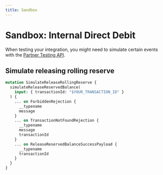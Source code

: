 ```yaml
---
title: Sandbox
---
```


# Sandbox: Internal Direct Debit

When testing your integration, you might need to simulate certain events with the [Partner Testing API](https://explorer.swan.io/?tab=test-api).

## Simulate releasing rolling reserve

```graphql {3} showLineNumbers
mutation SimulateReleaseRollingReserve {
  simulateReleaseReservedBalance(
    input: { transactionId: "$YOUR_TRANSACTION_ID" }
  ) {
    ... on ForbiddenRejection {
      __typename
      message
    }
    ... on TransactionNotFoundRejection {
      __typename
      message
      transactionId
    }
    ... on ReleaseReservedBalanceSuccessPayload {
      __typename
      transactionId
    }
  }
}
```